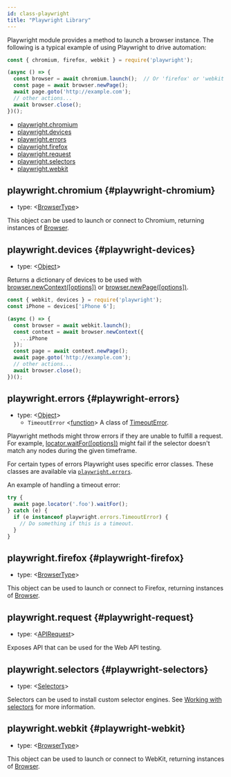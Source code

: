 ```yaml
---
id: class-playwright
title: "Playwright Library"
---
```


Playwright module provides a method to launch a browser instance. The following is a typical example of using Playwright to drive automation:

```js
const { chromium, firefox, webkit } = require('playwright');

(async () => {
  const browser = await chromium.launch();  // Or 'firefox' or 'webkit'.
  const page = await browser.newPage();
  await page.goto('http://example.com');
  // other actions...
  await browser.close();
})();
```


- [playwright.chromium](./api/class-playwright.mdx#playwright-chromium)
- [playwright.devices](./api/class-playwright.mdx#playwright-devices)
- [playwright.errors](./api/class-playwright.mdx#playwright-errors)
- [playwright.firefox](./api/class-playwright.mdx#playwright-firefox)
- [playwright.request](./api/class-playwright.mdx#playwright-request)
- [playwright.selectors](./api/class-playwright.mdx#playwright-selectors)
- [playwright.webkit](./api/class-playwright.mdx#playwright-webkit)

## playwright.chromium {#playwright-chromium}
- type: &#60;[BrowserType]&#62;

This object can be used to launch or connect to Chromium, returning instances of [Browser].

## playwright.devices {#playwright-devices}
- type: &#60;[Object]&#62;

Returns a dictionary of devices to be used with [browser.newContext([options])](./api/class-browser.mdx#browser-new-context) or [browser.newPage([options])](./api/class-browser.mdx#browser-new-page).

```js
const { webkit, devices } = require('playwright');
const iPhone = devices['iPhone 6'];

(async () => {
  const browser = await webkit.launch();
  const context = await browser.newContext({
    ...iPhone
  });
  const page = await context.newPage();
  await page.goto('http://example.com');
  // other actions...
  await browser.close();
})();
```

## playwright.errors {#playwright-errors}
- type: &#60;[Object]&#62;
  - `TimeoutError` &#60;[function]&#62; A class of [TimeoutError].

Playwright methods might throw errors if they are unable to fulfill a request. For example, [locator.waitFor([options])](./api/class-locator.mdx#locator-wait-for) might fail if the selector doesn't match any nodes during the given timeframe.

For certain types of errors Playwright uses specific error classes. These classes are available via [`playwright.errors`](#playwrighterrors).

An example of handling a timeout error:

```js
try {
  await page.locator('.foo').waitFor();
} catch (e) {
  if (e instanceof playwright.errors.TimeoutError) {
    // Do something if this is a timeout.
  }
}
```

## playwright.firefox {#playwright-firefox}
- type: &#60;[BrowserType]&#62;

This object can be used to launch or connect to Firefox, returning instances of [Browser].

## playwright.request {#playwright-request}
- type: &#60;[APIRequest]&#62;

Exposes API that can be used for the Web API testing.

## playwright.selectors {#playwright-selectors}
- type: &#60;[Selectors]&#62;

Selectors can be used to install custom selector engines. See [Working with selectors](./selectors.mdx) for more information.

## playwright.webkit {#playwright-webkit}
- type: &#60;[BrowserType]&#62;

This object can be used to launch or connect to WebKit, returning instances of [Browser].

[Accessibility]: ./api/class-accessibility.mdx "Accessibility"
[Android]: ./api/class-android.mdx "Android"
[AndroidDevice]: ./api/class-androiddevice.mdx "AndroidDevice"
[AndroidInput]: ./api/class-androidinput.mdx "AndroidInput"
[AndroidSocket]: ./api/class-androidsocket.mdx "AndroidSocket"
[AndroidWebView]: ./api/class-androidwebview.mdx "AndroidWebView"
[APIRequest]: ./api/class-apirequest.mdx "APIRequest"
[APIRequestContext]: ./api/class-apirequestcontext.mdx "APIRequestContext"
[APIResponse]: ./api/class-apiresponse.mdx "APIResponse"
[Browser]: ./api/class-browser.mdx "Browser"
[BrowserContext]: ./api/class-browsercontext.mdx "BrowserContext"
[BrowserServer]: ./api/class-browserserver.mdx "BrowserServer"
[BrowserType]: ./api/class-browsertype.mdx "BrowserType"
[CDPSession]: ./api/class-cdpsession.mdx "CDPSession"
[ConsoleMessage]: ./api/class-consolemessage.mdx "ConsoleMessage"
[Coverage]: ./api/class-coverage.mdx "Coverage"
[Dialog]: ./api/class-dialog.mdx "Dialog"
[Download]: ./api/class-download.mdx "Download"
[Electron]: ./api/class-electron.mdx "Electron"
[ElectronApplication]: ./api/class-electronapplication.mdx "ElectronApplication"
[ElementHandle]: ./api/class-elementhandle.mdx "ElementHandle"
[FileChooser]: ./api/class-filechooser.mdx "FileChooser"
[Frame]: ./api/class-frame.mdx "Frame"
[FrameLocator]: ./api/class-framelocator.mdx "FrameLocator"
[JSHandle]: ./api/class-jshandle.mdx "JSHandle"
[Keyboard]: ./api/class-keyboard.mdx "Keyboard"
[Locator]: ./api/class-locator.mdx "Locator"
[LocatorAssertions]: ./api/class-locatorassertions.mdx "LocatorAssertions"
[Logger]: ./api/class-logger.mdx "Logger"
[Mouse]: ./api/class-mouse.mdx "Mouse"
[Page]: ./api/class-page.mdx "Page"
[PageAssertions]: ./api/class-pageassertions.mdx "PageAssertions"
[Playwright]: ./api/class-playwright.mdx "Playwright"
[PlaywrightAssertions]: ./api/class-playwrightassertions.mdx "PlaywrightAssertions"
[Request]: ./api/class-request.mdx "Request"
[Response]: ./api/class-response.mdx "Response"
[Route]: ./api/class-route.mdx "Route"
[Selectors]: ./api/class-selectors.mdx "Selectors"
[TimeoutError]: ./api/class-timeouterror.mdx "TimeoutError"
[Touchscreen]: ./api/class-touchscreen.mdx "Touchscreen"
[Tracing]: ./api/class-tracing.mdx "Tracing"
[Video]: ./api/class-video.mdx "Video"
[WebSocket]: ./api/class-websocket.mdx "WebSocket"
[Worker]: ./api/class-worker.mdx "Worker"
[Fixtures]: ./api/class-fixtures.mdx "Fixtures"
[Test]: ./api/class-test.mdx "Test"
[TestConfig]: ./api/class-testconfig.mdx "TestConfig"
[TestError]: ./api/class-testerror.mdx "TestError"
[TestInfo]: ./api/class-testinfo.mdx "TestInfo"
[TestOptions]: ./api/class-testoptions.mdx "TestOptions"
[TestProject]: ./api/class-testproject.mdx "TestProject"
[WorkerInfo]: ./api/class-workerinfo.mdx "WorkerInfo"
[Location]: ./api/class-location.mdx "Location"
[Reporter]: ./api/class-reporter.mdx "Reporter"
[Suite]: ./api/class-suite.mdx "Suite"
[TestCase]: ./api/class-testcase.mdx "TestCase"
[TestResult]: ./api/class-testresult.mdx "TestResult"
[TestStep]: ./api/class-teststep.mdx "TestStep"
[Element]: https://developer.mozilla.org/en-US/docs/Web/API/element "Element"
[EvaluationArgument]: ./evaluating.mdx#evaluation-argument "EvaluationArgument"
[Promise]: https://developer.mozilla.org/en-US/docs/Web/JavaScript/Reference/Global_Objects/Promise "Promise"
[iterator]: https://developer.mozilla.org/en-US/docs/Web/JavaScript/Reference/Iteration_protocols "Iterator"
[origin]: https://developer.mozilla.org/en-US/docs/Glossary/Origin "Origin"
[selector]: https://developer.mozilla.org/en-US/docs/Web/CSS/CSS_Selectors "selector"
[Serializable]: https://developer.mozilla.org/en-US/docs/Web/JavaScript/Reference/Global_Objects/JSON/stringify#Description "Serializable"
[UIEvent.detail]: https://developer.mozilla.org/en-US/docs/Web/API/UIEvent/detail "UIEvent.detail"
[UnixTime]: https://en.wikipedia.org/wiki/Unix_time "Unix Time"
[xpath]: https://developer.mozilla.org/en-US/docs/Web/XPath "xpath"

[Array]: https://developer.mozilla.org/en-US/docs/Web/JavaScript/Reference/Global_Objects/Array "Array"
[boolean]: https://developer.mozilla.org/en-US/docs/Web/JavaScript/Data_structures#Boolean_type "Boolean"
[Buffer]: https://nodejs.org/api/buffer.html#buffer_class_buffer "Buffer"
[ChildProcess]: https://nodejs.org/api/child_process.html "ChildProcess"
[Error]: https://nodejs.org/api/errors.html#errors_class_error "Error"
[EventEmitter]: https://nodejs.org/api/events.html#events_class_eventemitter "EventEmitter"
[function]: https://developer.mozilla.org/en-US/docs/Web/JavaScript/Reference/Global_Objects/Function "Function"
[Map]: https://developer.mozilla.org/en-US/docs/Web/JavaScript/Reference/Global_Objects/Map "Map"
[null]: https://developer.mozilla.org/en-US/docs/Web/JavaScript/Reference/Global_Objects/null "null"
[number]: https://developer.mozilla.org/en-US/docs/Web/JavaScript/Data_structures#Number_type "Number"
[Object]: https://developer.mozilla.org/en-US/docs/Web/JavaScript/Reference/Global_Objects/Object "Object"
[Promise]: https://developer.mozilla.org/en-US/docs/Web/JavaScript/Reference/Global_Objects/Promise "Promise"
[Readable]: https://nodejs.org/api/stream.html#stream_class_stream_readable "Readable"
[RegExp]: https://developer.mozilla.org/en-US/docs/Web/JavaScript/Reference/Global_Objects/RegExp "RegExp"
[string]: https://developer.mozilla.org/en-US/docs/Web/JavaScript/Data_structures#String_type "string"
[void]: https://developer.mozilla.org/en-US/docs/Web/JavaScript/Reference/Global_Objects/undefined "void"
[URL]: https://nodejs.org/api/url.html "URL"

[all available image tags]: https://mcr.microsoft.com/v2/playwright/tags/list "all available image tags"
[Docker Hub]: https://hub.docker.com/_/microsoft-playwright "Docker Hub"
[Dockerfile.focal]: https://github.com/microsoft/playwright/blob/master/utils/docker/Dockerfile.focal "Dockerfile.focal"
